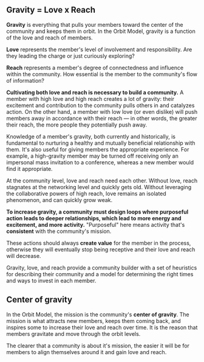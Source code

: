 ## Gravity = Love x Reach

**Gravity** is everything that pulls your members toward the center of the community
and keeps them in orbit. In the Orbit Model, gravity is a
function of the love and reach of members.

**Love** represents the member's level of involvement and responsibility.
Are they leading the charge or just curiously exploring?

**Reach** represents a member's degree of connectedness and influence within the community.
How essential is the member to the community's flow of information?

**Cultivating both love and reach is necessary to build a community.**
A member with high love and high reach creates a lot of gravity:
their excitement and contribution to the community pulls others in
and catalyzes action. On the other hand,
a member with low love (or even dislike) will push members away in accordance with their
reach — in other words, the greater their reach, the more people they potentially push away.

Knowledge of a member's gravity, both currently and historically, is fundamental
to nurturing a healthy and mutually beneficial relationship with them.
It's also useful for giving members the appropriate experience.
For example, a high-gravity member may be turned off receiving only
an impersonal mass invitation to a conference, whereas a new member would find
it appropriate.

At the community level, love and reach need each other.
Without love, reach stagnates at the networking level and quickly gets old.
Without leveraging the collaborative powers of high reach, love remains an isolated phenomenon,
and can quickly grow weak.

**To increase gravity, a community must design loops where purposeful action
leads to deeper relationships, which lead to more
energy and excitement, and more activity.** "Purposeful" here means activity that's
**consistent** with the community's mission.

These actions should always **create value** for the member in the process, otherwise they will
eventually stop being receptive and their love and reach will decrease.

Gravity, love, and reach provide a community builder with
a set of heuristics for describing their community and a model for
determining the right times and ways to invest in each member.

## Center of gravity

In the Orbit Model, the mission is the community's **center of gravity**.
The mission is what attracts new members, keeps them coming back, and inspires
some to increase their love and reach over time. It is the reason that members
gravitate and move through the orbit levels.

The clearer that a community is about it's mission, the easier it
will be for members to align themselves around it and gain love and reach.
